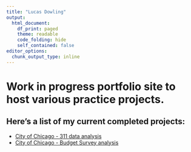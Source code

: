 ```yaml
---
title: "Lucas Dowling"
output:
  html_document:
    df_print: paged
    theme: readable
    code_folding: hide
    self_contained: false
editor_options:
  chunk_output_type: inline
---
```


# Work in progress portfolio site to host various practice projects.

## Here's a list of my current completed projects:
* [City of Chicago - 311 data analysis](https://ldowling.github.io/public/311.html)
* [City of Chicago - Budget Survey analysis](https://ldowling.github.io/public/budget_analysis.html)
